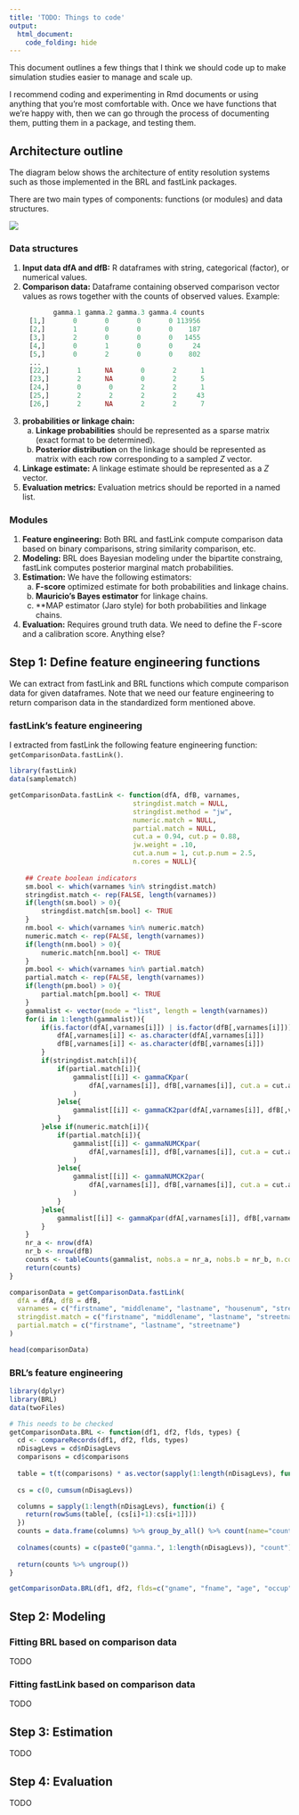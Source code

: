 ```yaml
---
title: 'TODO: Things to code'
output:
  html_document:
    code_folding: hide
---
```


This document outlines a few things that I think we should code up to make simulation studies easier to manage and scale up.

I recommend coding and experimenting in Rmd documents or using anything that you're most comfortable with. Once we have functions that we're happy with, then we can go through the process of documenting them, putting them in a package, and testing them. 

## Architecture outline

The diagram below shows the architecture of entity resolution systems such as those implemented in the BRL and fastLink packages.

There are two main types of components: functions (or modules) and data structures.

![](structure.png)

### Data structures

1. **Input data dfA and dfB:** R dataframes with string, categorical (factor), or numerical values.
2. **Comparison data:** Dataframe containing observed comparison vector values as rows together with the counts of observed values. Example:

```r
           gamma.1 gamma.2 gamma.3 gamma.4 counts
     [1,]       0       0       0       0 113956
     [2,]       1       0       0       0    187
     [3,]       2       0       0       0   1455
     [4,]       0       1       0       0     24
     [5,]       0       2       0       0    802
     ...
     [22,]       1      NA       0       2      1
     [23,]       2      NA       0       2      5
     [24,]       0       0       2       2      1
     [25,]       2       2       2       2     43
     [26,]       2      NA       2       2      7
```

3. **probabilities or linkage chain:**
    a. **Linkage probabilities** should be represented as a sparse matrix (exact format to be determined).
    b. **Posterior distribution** on the linkage should be represented as matrix with each row corresponding to a sampled $Z$ vector.
4. **Linkage estimate:** A linkage estimate should be represented as a $Z$ vector.
5. **Evaluation metrics:** Evaluation metrics should be reported in a named list.

### Modules

1. **Feature engineering:** Both BRL and fastLink compute comparison data based on binary comparisons, string similarity comparison, etc.
2. **Modeling:** BRL does Bayesian modeling under the bipartite constraing, fastLink computes posterior marginal match probabilities.
3. **Estimation:** We have the following estimators:
    a. **F-score** optimized estimate for both probabilities and linkage chains.
    b. **Mauricio's Bayes estimator** for linkage chains.
    c. **MAP estimator (Jaro style) for both probabilities and linkage chains.
4. **Evaluation:** Requires ground truth data. We need to define the F-score and a calibration score. Anything else?

## Step 1: Define feature engineering functions

We can extract from fastLink and BRL functions which compute comparison data for given dataframes. Note that we need our feature engineering to return comparison data in the standardized form mentioned above.

### fastLink's feature engineering

I extracted from fastLink the following feature engineering function: `getComparisonData.fastLink()`.

```r
library(fastLink)
data(samplematch)

getComparisonData.fastLink <- function(dfA, dfB, varnames,
                               stringdist.match = NULL, 
                               stringdist.method = "jw",
                               numeric.match = NULL, 
                               partial.match = NULL,
                               cut.a = 0.94, cut.p = 0.88,
                               jw.weight = .10,
                               cut.a.num = 1, cut.p.num = 2.5,
                               n.cores = NULL){
  
    ## Create boolean indicators
    sm.bool <- which(varnames %in% stringdist.match)
    stringdist.match <- rep(FALSE, length(varnames))
    if(length(sm.bool) > 0){
        stringdist.match[sm.bool] <- TRUE
    }
    nm.bool <- which(varnames %in% numeric.match)
    numeric.match <- rep(FALSE, length(varnames))
    if(length(nm.bool) > 0){
        numeric.match[nm.bool] <- TRUE
    }
    pm.bool <- which(varnames %in% partial.match)
    partial.match <- rep(FALSE, length(varnames))
    if(length(pm.bool) > 0){
        partial.match[pm.bool] <- TRUE
    }
    gammalist <- vector(mode = "list", length = length(varnames))
    for(i in 1:length(gammalist)){
        if(is.factor(dfA[,varnames[i]]) | is.factor(dfB[,varnames[i]])){
            dfA[,varnames[i]] <- as.character(dfA[,varnames[i]])
            dfB[,varnames[i]] <- as.character(dfB[,varnames[i]])
        }
        if(stringdist.match[i]){
            if(partial.match[i]){
                gammalist[[i]] <- gammaCKpar(
                    dfA[,varnames[i]], dfB[,varnames[i]], cut.a = cut.a, cut.p = cut.p, method = stringdist.method, w = jw.weight, n.cores = n.cores
                )
            }else{
                gammalist[[i]] <- gammaCK2par(dfA[,varnames[i]], dfB[,varnames[i]], cut.a = cut.a, method = stringdist.method, w = jw.weight, n.cores = n.cores)
            }
        }else if(numeric.match[i]){
            if(partial.match[i]){
                gammalist[[i]] <- gammaNUMCKpar(
                    dfA[,varnames[i]], dfB[,varnames[i]], cut.a = cut.a.num, cut.p = cut.p.num, n.cores = n.cores
                )
            }else{
                gammalist[[i]] <- gammaNUMCK2par(
                    dfA[,varnames[i]], dfB[,varnames[i]], cut.a = cut.a.num, n.cores = n.cores
                )
            }
        }else{
            gammalist[[i]] <- gammaKpar(dfA[,varnames[i]], dfB[,varnames[i]], n.cores = n.cores)
        }
    }
    nr_a <- nrow(dfA)
    nr_b <- nrow(dfB)
    counts <- tableCounts(gammalist, nobs.a = nr_a, nobs.b = nr_b, n.cores = n.cores)
    return(counts)
}

comparisonData = getComparisonData.fastLink(
  dfA = dfA, dfB = dfB, 
  varnames = c("firstname", "middlename", "lastname", "housenum", "streetname", "city", "birthyear"),
  stringdist.match = c("firstname", "middlename", "lastname", "streetname", "city"),
  partial.match = c("firstname", "lastname", "streetname")
)

head(comparisonData)
```

### BRL's feature engineering

```r
library(dplyr)
library(BRL)
data(twoFiles)

# This needs to be checked
getComparisonData.BRL <- function(df1, df2, flds, types) {
  cd <- compareRecords(df1, df2, flds, types)
  nDisagLevs = cd$nDisagLevs
  comparisons = cd$comparisons
  
  table = t(t(comparisons) * as.vector(sapply(1:length(nDisagLevs), function(i) (1:nDisagLevs[i]) - 1)))
  
  cs = c(0, cumsum(nDisagLevs))

  columns = sapply(1:length(nDisagLevs), function(i) {
    return(rowSums(table[, (cs[i]+1):cs[i+1]]))
  })
  counts = data.frame(columns) %>% group_by_all() %>% count(name="count")
  
  colnames(counts) = c(paste0("gamma.", 1:length(nDisagLevs)), "count")
  
  return(counts %>% ungroup())
}

getComparisonData.BRL(df1, df2, flds=c("gname", "fname", "age", "occup"), types=c("lv","lv","bi","bi"))
```


## Step 2: Modeling

### Fitting BRL based on comparison data

TODO

### Fitting fastLink based on comparison data

TODO

## Step 3: Estimation

TODO

## Step 4: Evaluation

TODO




